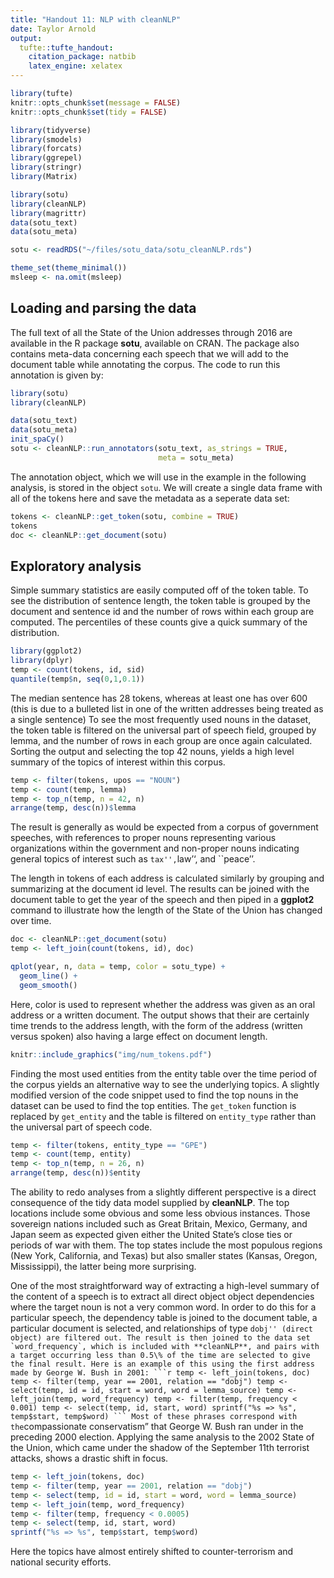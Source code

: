 ```yaml
---
title: "Handout 11: NLP with cleanNLP"
date: Taylor Arnold
output:
  tufte::tufte_handout:
    citation_package: natbib
    latex_engine: xelatex
---
```



```r
library(tufte)
knitr::opts_chunk$set(message = FALSE)
knitr::opts_chunk$set(tidy = FALSE)

library(tidyverse)
library(smodels)
library(forcats)
library(ggrepel)
library(stringr)
library(Matrix)

library(sotu)
library(cleanNLP)
library(magrittr)
data(sotu_text)
data(sotu_meta)

sotu <- readRDS("~/files/sotu_data/sotu_cleanNLP.rds")

theme_set(theme_minimal())
msleep <- na.omit(msleep)
```

\justify

## Loading and parsing the data

The full text of all the State of the Union addresses through 2016 are
available in the R package **sotu**, available
on CRAN. The package also contains meta-data concerning each speech
that we will add to the document table while annotating the corpus.
The code to run this annotation is given by:
```r
library(sotu)
library(cleanNLP)

data(sotu_text)
data(sotu_meta)
init_spaCy()
sotu <- cleanNLP::run_annotators(sotu_text, as_strings = TRUE,
                                 meta = sotu_meta)
```
The annotation object, which we will use in the example in the following
analysis, is stored in the object `sotu`. We will create a single
data frame with all of the tokens here and save the metadata
as a seperate data set:

```r
tokens <- cleanNLP::get_token(sotu, combine = TRUE)
tokens
doc <- cleanNLP::get_document(sotu)
```

## Exploratory analysis


Simple summary statistics are easily computed off of the token table. To see
the distribution of sentence length, the token table is grouped by the document
and sentence id and the number of rows within each group are computed. The percentiles
of these counts give a quick summary of the distribution.
```r
library(ggplot2)
library(dplyr)
temp <- count(tokens, id, sid)
quantile(temp$n, seq(0,1,0.1))
```
The median sentence has 28 tokens, whereas at least one has over 600 (this is
due to a bulleted list in one of the written addresses being treated as a single sentence)
To see the most frequently used
nouns in the dataset, the token table is filtered on the universal part of speech field, grouped
by lemma, and the number of rows in each group are once again calculated. Sorting the output and
selecting the top $42$ nouns, yields a high level summary of the topics of interest within this
corpus.
```r
temp <- filter(tokens, upos == "NOUN")
temp <- count(temp, lemma)
temp <- top_n(temp, n = 42, n)
arrange(temp, desc(n))$lemma
```
The result is generally as would be expected from a corpus of government speeches, with
references to proper nouns representing various organizations within the government and
non-proper nouns indicating general topics of interest such as ``tax'', ``law'', and
``peace''.

The length in tokens of each address is calculated similarly by grouping and summarizing at
the document id level. The results can be joined with the document table to get the year
of the speech and then piped in a **ggplot2** command to illustrate how the length of
the State of the Union has changed over time.
```r
doc <- cleanNLP::get_document(sotu)
temp <- left_join(count(tokens, id), doc)

qplot(year, n, data = temp, color = sotu_type) +
  geom_line() +
  geom_smooth()
```
Here, color is used to represent whether the address was given as an oral address or a written
document. The output shows that their are certainly time trends
to the address length, with the form of the address (written versus spoken) also having a large
effect on document length.

```r
knitr::include_graphics("img/num_tokens.pdf")
```

Finding the most used entities from the entity table over the time period of the corpus yields an
alternative way to see the underlying topics. A slightly modified version of the code
snippet used to find the top nouns in the dataset can be used to find the top entities.
The `get_token` function is replaced by `get_entity` and the table is filtered
on `entity_type` rather than the universal part of speech code.
```r
temp <- filter(tokens, entity_type == "GPE")
temp <- count(temp, entity)
temp <- top_n(temp, n = 26, n)
arrange(temp, desc(n))$entity
```
The ability to redo analyses from a slightly different perspective is a direct consequence of
the tidy data model supplied by **cleanNLP**.
The top locations include some obvious and some less obvious instances.
Those sovereign nations included such as Great Britain, Mexico, Germany, and Japan seem
as expected given either the United State's close ties or periods of war with them. The top states
include the most populous regions (New York, California, and Texas) but also smaller
states (Kansas, Oregon, Mississippi), the latter being more surprising.

One of the most straightforward way of extracting a high-level summary of the content of a speech
is to extract all direct object object dependencies where the target noun is not a very common word.
In order to do this for a particular speech, the dependency table is joined to the document table,
a particular document is selected, and relationships of type ``dobj'' (direct object)
are filtered out. The result is then joined to the data set `word_frequency`, which is
included with **cleanNLP**, and pairs with a target occurring less than 0.5\% of the time
are selected to give the final result. Here is an example of this using the first address made
by George W. Bush in 2001:
```r
temp <- left_join(tokens, doc)
temp <- filter(temp, year == 2001, relation == "dobj")
temp <- select(temp, id = id, start = word, word = lemma_source)
temp <- left_join(temp, word_frequency)
temp <- filter(temp, frequency < 0.001)
temp <- select(temp, id, start, word)
sprintf("%s => %s", temp$start, temp$word)
```
Most of these phrases correspond with the ``compassionate conservatism" that George W. Bush ran
under in the preceding 2000 election. Applying the same analysis to the 2002 State of the Union,
which came under the shadow of the September 11th terrorist attacks, shows a drastic shift
in focus.
```r
temp <- left_join(tokens, doc)
temp <- filter(temp, year == 2001, relation == "dobj")
temp <- select(temp, id = id, start = word, word = lemma_source)
temp <- left_join(temp, word_frequency)
temp <- filter(temp, frequency < 0.0005)
temp <- select(temp, id, start, word)
sprintf("%s => %s", temp$start, temp$word)
```
Here the topics have almost entirely shifted to counter-terrorism and national security efforts.
